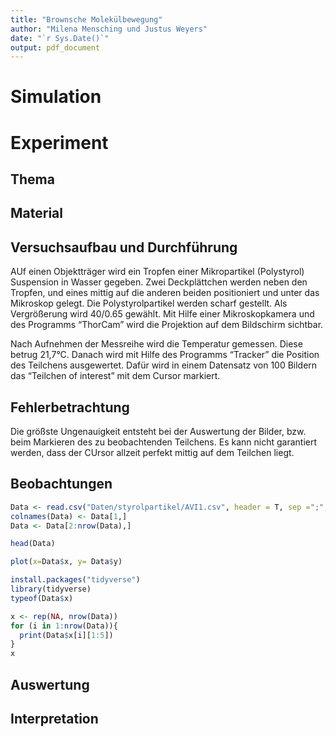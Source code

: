```yaml
---
title: "Brownsche Molekülbewegung"
author: "Milena Mensching und Justus Weyers"
date: "`r Sys.Date()`"
output: pdf_document
---
```


# Simulation

# Experiment

## Thema

## Material

```{=tex}
\begin{itemize}
\item{Mikropartikel (Polystyrol) Suspension in Wasser}
\item{Lichtmikroskop mit Objektträger}
\item{Deckplättchen
\item{Thermometer}
\item{Zur Messung und Auswertung wurden folgende Computerprogramme benutzt: ThorCam, Tracker & SciDAVis}
\end{itemize}
```
## Versuchsaufbau und Durchführung

AUf einen Objektträger wird ein Tropfen einer Mikropartikel (Polystyrol) Suspension in Wasser gegeben. Zwei Deckplättchen werden neben den Tropfen, und eines mittig auf die anderen beiden positioniert und unter das Mikroskop gelegt. Die Polystyrolpartikel werden scharf gestellt. Als Vergrößerung wird 40/0.65 gewählt. Mit Hilfe einer Mikroskopkamera und des Programms "ThorCam" wird die Projektion auf dem Bildschirm sichtbar.

Nach Aufnehmen der Messreihe wird die Temperatur gemessen. Diese betrug 21,7°C. Danach wird mit Hilfe des Programms "Tracker" die Position des Teilchens ausgewertet. Dafür wird in einem Datensatz von 100 Bildern das "Teilchen of interest" mit dem Cursor markiert.

## Fehlerbetrachtung

Die größste Ungenauigkeit entsteht bei der Auswertung der Bilder, bzw. beim Markieren des zu beobachtenden Teilchens. Es kann nicht garantiert werden, dass der CUrsor allzeit perfekt mittig auf dem Teilchen liegt.

## Beobachtungen

```r
Data <- read.csv("Daten/styrolpartikel/AVI1.csv", header = T, sep =";", dec = ",")
colnames(Data) <- Data[1,]
Data <- Data[2:nrow(Data),]

head(Data)

plot(x=Data$x, y= Data$y)

install.packages("tidyverse")
library(tidyverse)
typeof(Data$x)

x <- rep(NA, nrow(Data))
for (i in 1:nrow(Data)){
  print(Data$x[i][1:5])
}
x
```
## Auswertung

## Interpretation
